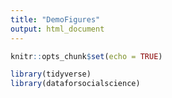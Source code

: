 ```yaml
---
title: "DemoFigures"
output: html_document
---
```


```r
knitr::opts_chunk$set(echo = TRUE)

library(tidyverse)
library(dataforsocialscience)

```


